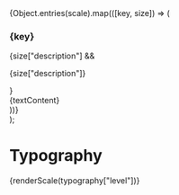 
<Meta title="Amsterdam/Typography" />

  <div>
    {Object.entries(scale).map(([key, size]) => (
      <div key={key}>
        <h3>{key}</h3>
        {size["description"] && <p>{size["description"]}</p>}
        <div
          style={{
            fontFamily: typography["font-family"].value,
            fontSize: size["font-size"] ? size["font-size"].value : null,
            fontWeight: typography["font-weight"]["normal"],
            lineHeight: size["line-height"] ? size["line-height"].value : null,
          }}
        >
          {textContent}
        </div>
      </div>
    ))}
  </div>
);

# Typography

<div>{renderScale(typography["level"])}</div>
